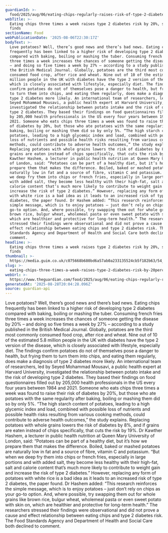 ```yaml
---
guardianId: >-
  food/2025/aug/06/eating-chips-regularly-raises-risk-of-type-2-diabetes-by-20-study-finds
webTitle: >-
  Eating chips three times a week raises type 2 diabetes risk by 20%, study
  finds
sectionName: Food
webPublicationDate: '2025-08-06T22:30:17Z'
bodyText: >-
  Love potatoes? Well, there’s good news and there’s bad news. Eating chips
  frequently has been linked to a higher risk of developing type 2 diabetes
  compared with baking, boiling or mashing the tuber. Consuming french fries
  three times a week increases the chances of someone getting the disease by 20%
  – and doing so five times a week by 27% – according to a study published in
  the British Medical Journal. Globally, potatoes are the third most commonly
  consumed food crop, after rice and wheat. Nine out of 10 of the estimated 5.8
  million people in the UK with diabetes have the type 2 version of the disease,
  which is closely associated with lifestyle, especially diet. The findings
  confirm potatoes do not of themselves pose a danger to health, but frying them
  to turn them into chips, and eating them regularly, does make a diagnosis of
  type 2 diabetes more likely. An international team of researchers, led by
  Seyed Mohammad Mousavi, a public health expert at Harvard University,
  investigated the relationship between potato intake and the risk of developing
  type 2 diabetes. They based their findings on food questionnaires filled out
  by 205,000 health professionals in the US every four years between 1984 and
  2021. Someone who eats chips three times a week was found to raise their risk
  of diabetes by 20%, but those who ate potatoes with the same regularity after
  baking, boiling or mashing them did so by only 5%. “The high starch content of
  potatoes, leading to a high glycemic index and load, combined with possible
  loss of nutrients and possible health risks resulting from various cooking
  methods, could contribute to adverse health outcomes,” the study explains.
  Replacing potatoes with whole grains lowers the risk of diabetes by 8%, and if
  grains are eaten instead of chips specifically, that cuts the risk by 19%. Dr
  Kawther Hashem, a lecturer in public health nutrition at Queen Mary University
  of London, said: “Potatoes can be part of a healthy diet, but it’s how we
  prepare them that makes the difference. Boiled, baked or mashed potatoes are
  naturally low in fat and a source of fibre, vitamin C and potassium. “But when
  we deep fry them into chips or french fries, especially in large portions and
  with added salt, they become less healthy with their high-fat, salt and
  calorie content that’s much more likely to contribute to weight gain and
  increase the risk of type 2 diabetes.” However, replacing any form of potatoes
  with white rice is a bad idea as it leads to an increased risk of type 2
  diabetes, the paper found. Dr Hashem added: “This research reinforces the
  simple message, which is to enjoy potatoes – just don’t rely on chips as your
  go-to option. And, where possible, try swapping them out for whole grains like
  brown rice, bulgur wheat, wholemeal pasta or even sweet potato with skin on,
  which are healthier and protective for long-term health.” The researchers
  stressed their findings were observational and did not prove a cause and
  effect relationship between eating chips and type 2 diabetes risk. The Food
  Standards Agency and Department of Health and Social Care both declined to
  comment.
headline: >-
  Eating chips three times a week raises type 2 diabetes risk by 20%, study
  finds
thumbnail: >-
  https://media.guim.co.uk/c075668b680bd6a57ab0a233135524cb5f182b63/54_0_4680_3744/500.jpg
slug: >-
  eating-chips-three-times-a-week-raises-type-2-diabetes-risk-by-20percent-study-finds
webUrl: >-
  https://www.theguardian.com/food/2025/aug/06/eating-chips-regularly-raises-risk-of-type-2-diabetes-by-20-study-finds
generatedAt: '2025-08-28T20:04:28.096Z'
source: guardian-api
---
```

Love potatoes? Well, there’s good news and there’s bad news. Eating chips frequently has been linked to a higher risk of developing type 2 diabetes compared with baking, boiling or mashing the tuber. Consuming french fries three times a week increases the chances of someone getting the disease by 20% – and doing so five times a week by 27% – according to a study published in the British Medical Journal. Globally, potatoes are the third most commonly consumed food crop, after rice and wheat. Nine out of 10 of the estimated 5.8 million people in the UK with diabetes have the type 2 version of the disease, which is closely associated with lifestyle, especially diet. The findings confirm potatoes do not of themselves pose a danger to health, but frying them to turn them into chips, and eating them regularly, does make a diagnosis of type 2 diabetes more likely. An international team of researchers, led by Seyed Mohammad Mousavi, a public health expert at Harvard University, investigated the relationship between potato intake and the risk of developing type 2 diabetes. They based their findings on food questionnaires filled out by 205,000 health professionals in the US every four years between 1984 and 2021. Someone who eats chips three times a week was found to raise their risk of diabetes by 20%, but those who ate potatoes with the same regularity after baking, boiling or mashing them did so by only 5%. “The high starch content of potatoes, leading to a high glycemic index and load, combined with possible loss of nutrients and possible health risks resulting from various cooking methods, could contribute to adverse health outcomes,” the study explains. Replacing potatoes with whole grains lowers the risk of diabetes by 8%, and if grains are eaten instead of chips specifically, that cuts the risk by 19%. Dr Kawther Hashem, a lecturer in public health nutrition at Queen Mary University of London, said: “Potatoes can be part of a healthy diet, but it’s how we prepare them that makes the difference. Boiled, baked or mashed potatoes are naturally low in fat and a source of fibre, vitamin C and potassium. “But when we deep fry them into chips or french fries, especially in large portions and with added salt, they become less healthy with their high-fat, salt and calorie content that’s much more likely to contribute to weight gain and increase the risk of type 2 diabetes.” However, replacing any form of potatoes with white rice is a bad idea as it leads to an increased risk of type 2 diabetes, the paper found. Dr Hashem added: “This research reinforces the simple message, which is to enjoy potatoes – just don’t rely on chips as your go-to option. And, where possible, try swapping them out for whole grains like brown rice, bulgur wheat, wholemeal pasta or even sweet potato with skin on, which are healthier and protective for long-term health.” The researchers stressed their findings were observational and did not prove a cause and effect relationship between eating chips and type 2 diabetes risk. The Food Standards Agency and Department of Health and Social Care both declined to comment.
